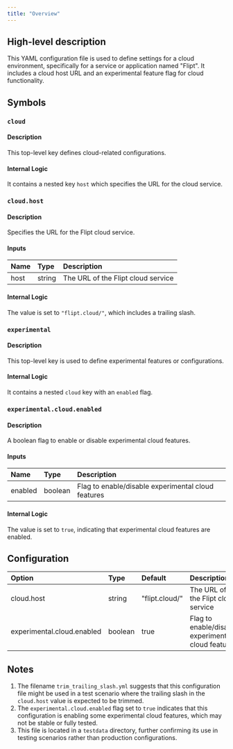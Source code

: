 ```yaml
---
title: "Overview"
---
```


## High-level description
This YAML configuration file is used to define settings for a cloud environment, specifically for a service or application named "Flipt". It includes a cloud host URL and an experimental feature flag for cloud functionality.

## Symbols

### `cloud`
#### Description
This top-level key defines cloud-related configurations.

#### Internal Logic
It contains a nested key `host` which specifies the URL for the cloud service.

### `cloud.host`
#### Description
Specifies the URL for the Flipt cloud service.

#### Inputs
| Name | Type | Description |
|:-----|:-----|:------------|
| host | string | The URL of the Flipt cloud service |

#### Internal Logic
The value is set to `"flipt.cloud/"`, which includes a trailing slash.

### `experimental`
#### Description
This top-level key is used to define experimental features or configurations.

#### Internal Logic
It contains a nested `cloud` key with an `enabled` flag.

### `experimental.cloud.enabled`
#### Description
A boolean flag to enable or disable experimental cloud features.

#### Inputs
| Name | Type | Description |
|:-----|:-----|:------------|
| enabled | boolean | Flag to enable/disable experimental cloud features |

#### Internal Logic
The value is set to `true`, indicating that experimental cloud features are enabled.

## Configuration
| Option | Type | Default | Description |
|:-------|:-----|:--------|:------------|
| cloud.host | string | "flipt.cloud/" | The URL of the Flipt cloud service |
| experimental.cloud.enabled | boolean | true | Flag to enable/disable experimental cloud features |

## Notes
1. The filename `trim_trailing_slash.yml` suggests that this configuration file might be used in a test scenario where the trailing slash in the `cloud.host` value is expected to be trimmed.
2. The `experimental.cloud.enabled` flag set to `true` indicates that this configuration is enabling some experimental cloud features, which may not be stable or fully tested.
3. This file is located in a `testdata` directory, further confirming its use in testing scenarios rather than production configurations.